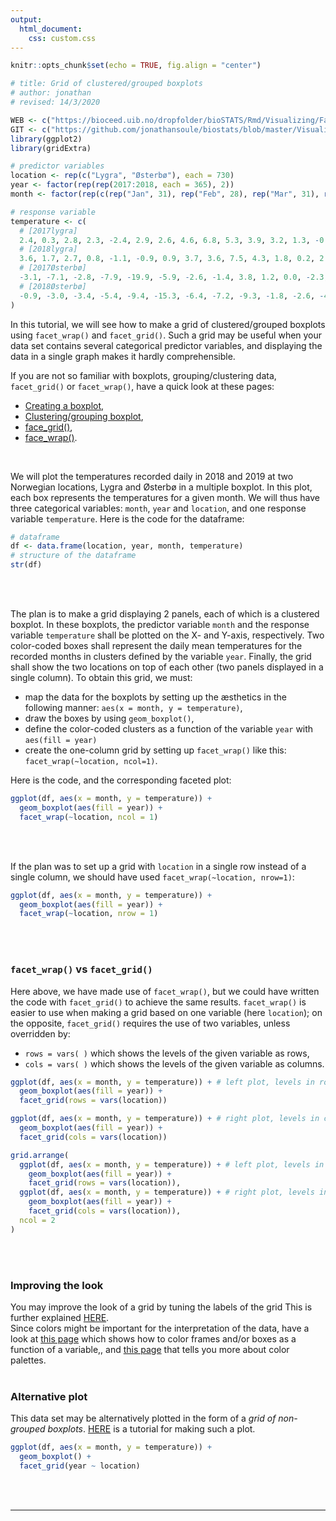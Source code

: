 ```yaml
---
output:
  html_document:
    css: custom.css
--- 
```


```r
knitr::opts_chunk$set(echo = TRUE, fig.align = "center")

# title: Grid of clustered/grouped boxplots
# author: jonathan
# revised: 14/3/2020

WEB <- c("https://bioceed.uib.no/dropfolder/bioSTATS/Rmd/Visualizing/Faceted/grid-clustered-boxplots.html")
GIT <- c("https://github.com/jonathansoule/biostats/blob/master/Visualizing/Faceted/grid-clustered-boxplots.Rmd")
library(ggplot2)
library(gridExtra)

# predictor variables
location <- rep(c("Lygra", "Østerbø"), each = 730)
year <- factor(rep(rep(2017:2018, each = 365), 2))
month <- factor(rep(c(rep("Jan", 31), rep("Feb", 28), rep("Mar", 31), rep("Apr", 30), rep("May", 31), rep("Jun", 30), rep("Jul", 31), rep("Aug", 31), rep("Sep", 30), rep("Oct", 31), rep("Nov", 30), rep("Dec", 31)), 4), levels = c(month.abb))

# response variable
temperature <- c(
  # [2017lygra]
  2.4, 0.3, 2.8, 2.3, -2.4, 2.9, 2.6, 4.6, 6.8, 5.3, 3.9, 3.2, 1.3, -0.4, -3.7, -2.6, 3.6, 6.9, 8.2, 8.0, 5.7, 4.1, 4.6, 5.1, 7.1, 4.9, 3.0, 4.7, 5.1, 1.6, 2.1, 1.3, 4.7, 8.0, 6.1, 4.3, 3.7, -0.4, -2.8, -2.1, -0.9, 0.2, 0.4, 0.4, 0.7, 2.4, 5.5, 4.4, 5.0, 6.6, 6.6, 4.3, 4.3, 0.9, -0.9, 1.7, 4.4, 5.5, 4.2, 2.3, 2.2, 3.2, 2.8, 5.4, 2.4, -0.3, -0.5, 4.2, 3.6, 4.6, 6.7, 5.2, 6.7, 5.8, 5.6, 3.1, 1.1, 2.1, 5.2, 4.5, 2.1, 1.9, 5.1, 6.1, 7.1, 6.8, 6.2, 5.8, 6.0, 7.9, 8.1, 7.2, 8.3, 7.0, 5.8, 5.8, 7.3, 8.2, 7.4, 4.3, 3.5, 6.2, 5.1, 4.4, 4.6, 4.8, 5.2, 4.6, 5.0, 7.2, 4.1, 4.6, 2.4, 3.1, 5.1, 4.9, 6.4, 7.4, 8.0, 7.6, 10.0, 11.4, 11.1, 12.2, 12.7, 13.1, 11.9, 8.4, 5.8, 6.8, 7.4, 10.4, 10.9, 10.1, 12.2, 11.8, 12.3, 10.8, 13.1, 14.7, 10.7, 11.3, 12.5, 10.9, 10.2, 12.7, 16.9, 16.3, 12.4, 11.3, 10.0, 10.6, 11.6, 13.7, 11.3, 11.4, 10.7, 16.1, 10.8, 11.9, 12.9, 12.9, 12.3, 11.4, 12.9, 15.2, 12.9, 12.6, 12.8, 11.6, 12.3, 12.1, 11.9, 11.7, 11.1, 10.0, 11.3, 12.0, 14.9, 17.5, 18.8, 13.4, 11.6, 12.5, 13.2, 12.9, 12.8, 12.8, 12.3, 11.9, 13.6, 11.9, 11.3, 13.5, 16.1, 13.7, 13.0, 12.2, 13.7, 14.8, 21.4, 15.9, 17.9, 19.3, 15.2, 16.6, 16.6, 15.6, 14.1, 15.1, 15.8, 14.5, 15.2, 12.7, 15.6, 14.1, 14.4, 13.1, 12.9, 14.0, 16.1, 13.6, 13.9, 13.8, 12.6, 12.3, 13.9, 14.1, 15.4, 16.3, 13.7, 13.8, 13.8, 15.2, 12.3, 13.7, 13.8, 14.0, 13.6, 14.4, 12.9, 12.8, 12.8, 11.9, NA, 16.3, 14.9, 12.5, 13.4, 11.3, 13.8, 12.1, 11.8, 12.8, 11.9, 12.4, 13.0, 13.9, 13.5, 13.1, 11.6, 13.4, 12.4, 12.3, 13.2, 15.2, 15.6, 16.4, 15.6, 16.8, 16.7, 16.3, 12.0, 13.0, 11.7, 10.6, 8.2, 7.1, 8.3, 7.5, 7.3, 7.8, 8.3, 10.0, 7.8, 10.4, 11.9, 11.7, 9.6, 10.0, 8.5, 8.1, 11.3, 13.2, 12.3, 9.7, 7.8, 10.2, 9.6, 8.5, 8.6, 5.4, 4.4, 6.7, 10.1, 6.9, 6.6, 7.9, 5.2, 3.7, 8.5, 7.6, 7.2, 3.3, 3.6, 3.9, 3.1, 4.2, 5.3, 6.0, 5.9, 5.2, 4.4, 1.6, 0.6, 2.1, 3.7, 4.8, 3.8, 3.3, 1.2, 1.5, -0.3, -1.3, -1.8, 3.8, 3.7, 2.7, 7.2, 7.2, 6.1, 4.3, 3.2, -0.2, -0.2, -0.7, 1.1, 1.9, -1.2, NA, 3.0, 3.3, 5.9, 6.8, 4.9, 5.7, 8.8, 5.4, 6.2, 1.3, 1.4, 0.0, 0.1, 1.5, 2.7,
  # [2018lygra]
  3.6, 1.7, 2.7, 0.8, -1.1, -0.9, 0.9, 3.7, 3.6, 7.5, 4.3, 1.8, 0.2, 2.9, 3.8, 1.2, 0.5, -0.4, 0.8, 1.4, 0.3, 1.5, 4.2, 5.8, 5.1, 0.7, 1.6, 5.5, 2.4, 2.9, 1.9, 1.6, -0.6, -1.1, -1.7, 0.2, -0.6, -0.1, 2.4, 3.1, 2.6, 1.4, -0.5, 2.1, 3.2, 2.7, 1.8, 3.8, NA, 1.8, 0.7, 1.3, -0.2, 0.4, 0.7, 0.9, -0.4, -4.2, -8.3, -6.2, -2.9, -1.8, -1.1, -1.2, -0.8, 0.4, 1.7, 0.7, 1.2, 2.3, 2.7, 1.3, 1.8, 2.1, -1.2, -2.4, -1.2, 2.1, 1.2, 1.7, 2.0, 4.7, 5.6, 4.3, 3.1, 1.6, 1.7, 1.6, 1.1, 0.2, 0.5, 0.2, 0.4, 1.7, 2.4, 2.8, 5.9, 5.2, 5.0, 6.1, 7.9, 9.7, 11.2, 11.3, 10.6, 8.1, 9.7, 9.6, 13.1, 8.7, 7.8, 8.1, 7.4, 6.8, 6.2, 6.4, 6.1, 6.1, 6.1, 8.6, 8.4, 9.2, 7.3, 7.7, 11.0, 10.2, 11.9, 15.9, 15.8, 10.4, 10.1, 10.8, 14.7, 14.4, 14.9, 9.9, 10.0, 11.1, 11.6, 13.7, 15.7, 13.7, 11.5, 12.3, 15.7, 16.0, 20.2, 19.3, 19.1, 22.9, 23.4, 21.6, 20.3, 16.3, 13.9, 14.0, 14.3, 15.8, 17.3, 17.3, 13.4, 11.9, 11.3, 11.9, 11.8, 11.7, 13.3, 13.3, 12.2, 10.4, 10.7, 9.8, 10.3, 10.7, 11.4, 12.1, 12.4, 13.3, 13.4, 14.9, 15.4, 16.4, 14.9, 14.2, 16.3, 12.9, 12.8, 13.8, 13.3, 13.2, 17.8, 15.4, 14.1, 12.9, 13.5, 17.3, 19.6, 18.9, 15.4, 14.6, 15.9, 15.1, 15.1, 15.5, 16.4, 16.7, 17.9, 23.8, 23.4, 18.8, 18.5, 18.3, 17.5, 16.5, 16.4, 15.0, 13.1, 13.0, 17.3, 16.1, 14.9, 13.1, 12.9, 13.2, 14.7, 14.5, 15.3, 14.9, 13.0, 13.6, 13.7, 12.1, 13.3, 13.8, 12.3, 11.2, 10.4, 10.9, 12.8, 13.7, 13.2, 11.9, 12.0, 13.0, 16.1, 15.0, 14.4, 13.4, 12.3, 17.8, 15.5, 12.3, 12.4, 11.9, 11.3, 10.8, 10.3, 9.8, 10.5, 12.1, 16.2, 14.2, 11.8, 9.3, 9.3, 7.6, 5.9, 9.7, 10.8, 8.4, 7.1, 9.5, 8.7, 7.1, 6.2, 6.4, 8.8, 8.3, 6.9, 5.7, 9.3, 11.5, 12.4, 14.9, 16.4, 14.1, 13.4, 7.1, 8.4, 10.9, 8.3, 8.5, 8.6, 8.3, 7.4, 7.1, 5.3, 6.4, 4.6, 3.1, 1.5, 1.8, 4.7, 5.9, 8.9, 6.7, 7.4, 10.8, 9.8, 7.8, 12.7, 10.6, 9.6, 11.1, 9.9, 9.2, 8.6, 9.6, 11.2, 10.9, 9.0, 6.7, 2.2, -0.2, 3.6, 1.2, 1.5, 0.0, -0.8, -1.5, 0.4, 2.9, 9.0, 8.4, 6.1, 5.7, 5.2, 2.1, 2.1, 2.6, 5.7, 3.8, 4.1, 4.6, 1.4, 0.4, -0.1, -0.7, 2.5, 4.1, 2.8, 2.6, 6.9, 6.7, 5.4, 2.5, 0.5, NA, 6.8, 6.5, 7.4, 5.9, 4.2, 3.1, 6.2,
  # [2017Østerbø]
  -3.1, -7.1, -2.8, -7.9, -19.9, -5.9, -2.6, -1.4, 3.8, 1.2, 0.0, -2.3, -8.1, -7.9, -18.4, -16.7, -2.6, 4.1, 4.8, 4.2, 0.9, -2.7, 0.8, -1.8, 4.1, -3.8, 2.6, -0.2, -0.4, -5.6, -11.4, -5.4, -1.5, 1.2, 0.2, -2.4, -3.4, -10.4, -13.2, -10.7, -7.9, -7.4, -9.5, -8.1, -8.4, -4.4, 2.8, 1.2, 0.9, 3.2, 2.3, -0.3, -0.8, -10.7, -13.7, -6.8, -0.6, 0.4, 0.2, -2.3, -4.7, -3.3, -3.6, -5.2, -8.1, -11.1, -9.4, -1.1, -0.6, -2.5, 2.7, 1.9, 1.4, -0.9, 1.4, -1.4, -4.5, -4.7, 0.2, 0.2, -2.5, -3.5, 0.3, 1.9, 3.6, 4.1, 1.6, 2.3, 1.7, 3.9, 5.5, 3.8, 3.4, 1.9, 0.0, 2.1, 4.4, 3.7, 5.2, 1.0, -0.7, 1.7, 0.2, -1.8, -1.2, -1.3, -1.5, -1.8, -0.4, 3.2, -0.6, -0.6, -1.6, -2.6, -1.6, -2.2, -0.4, -0.8, -0.2, -0.5, 1.4, 3.7, 4.4, 4.7, 6.7, 7.5, 5.9, 2.0, 1.2, 1.1, 1.6, 4.2, 5.1, 6.1, 7.2, 7.1, 9.2, 7.8, 9.9, 9.6, 7.3, 6.1, 7.9, 7.2, 7.2, 9.9, 16.1, 12.1, 12.0, 9.3, 7.2, 6.2, 7.6, 10.6, 9.4, 8.0, 8.6, 9.9, 9.3, 9.5, 10.4, 12.1, 9.6, 8.7, NA, NA, 11.0, 11.0, 11.0, 8.4, 6.7, 7.8, 9.2, 10.4, 8.2, 7.3, 6.8, 9.8, 9.8, 11.8, 15.1, 13.7, 10.1, 8.4, 10.1, 9.7, 10.0, 10.3, 10.6, 9.2, 10.5, 10.7, 7.6, 7.7, 9.3, 11.7, 10.4, 6.9, 9.3, 11.6, 15.1, 12.7, 14.3, 15.0, 12.8, 13.9, 13.6, 13.0, 11.3, 11.6, 12.5, 11.3, 11.2, 10.7, 11.3, 11.1, 12.1, 11.1, 10.1, 8.6, NA, NA, 12.9, 10.7, 7.3, 9.4, 10.8, 11.0, 9.6, 12.6, 10.7, 10.2, 9.7, 8.8, 9.4, 8.9, 10.1, 9.7, 10.2, 11.8, 9.9, 7.9, 8.6, 8.6, 7.9, 9.1, 9.1, 10.0, 10.7, 9.7, 7.6, 9.2, 8.9, 8.7, 8.6, 8.1, 7.0, 8.2, 8.8, 6.9, 8.2, 9.2, 6.3, 6.8, 7.5, 7.9, 10.8, 10.6, 9.2, 9.8, 8.8, 8.1, 7.2, 7.7, 8.4, 5.4, 3.7, 3.6, 4.9, 2.8, 0.3, -0.2, 2.1, 3.6, 4.2, 5.3, 6.6, 8.4, 6.6, 4.7, -0.6, 1.4, 4.4, 3.8, 3.4, 1.8, 1.1, 2.7, 2.6, 2.8, 3.0, -0.4, -1.2, 2.1, 4.0, 2.7, 1.3, 3.9, 1.9, -1.7, 2.1, 3.6, 1.4, -1.1, -1.1, -0.4, -2.3, -0.9, 0.5, 0.8, -0.9, -1.6, -5.6, -3.7, -10.4, -7.7, 1.6, -1.9, -1.8, -4.7, -8.6, -7.2, -18.6, -14.3, -15.2, -1.6, -1.2, -2.5, 2.6, 1.8, 3.3, -0.6, -3.1, -7.8, -9.3, -16.1, -7.6, -3.3, -15.1, -18.5, -10.6, -1.2, 0.7, 2.8, 0.6, 0.5, 2.7, 0.0, -0.3, -2.9, -1.5, -5.4, -5.2, -7.6, -4.9,
  # [2018Østerbø]
  -0.9, -3.0, -3.4, -5.4, -9.4, -15.3, -6.4, -7.2, -9.3, -1.8, -2.6, -4.2, -7.5, -4.9, -4.0, -4.6, -10.1, -8.7, -6.2, -5.2, -10.8, -6.4, -0.9, 1.2, -0.6, -3.2, -5.0, -1.7, -1.3, -1.6, -0.6, -5.6, -13.3, -15.6, -14.9, -5.6, -6.9, -7.4, -2.3, -0.9, -3.3, -5.1, -8.6, -7.1, -2.3, -4.3, -4.7, -3.5, -1.1, -5.9, -10.3, -6.3, -16.7, -11.9, -10.2, -8.9, -8.6, -14.7, -17.6, -18.8, -12.1, -8.2, -9.3, -8.6, -8.3, -4.3, -3.3, -5.7, -7.7, -4.8, -5.5, -7.9, -8.1, -6.1, -10.6, -13.4, -11.6, -3.6, -5.8, -1.1, -1.5, 0.8, 1.6, 1.5, -2.7, -6.4, -9.8, -10.7, -10.2, -10.6, -11.7, -10.4, -8.4, -1.8, -0.6, -3.6, 2.1, 3.4, 2.2, 0.1, 0.4, 1.6, 2.6, 4.6, 5.4, 4.6, 5.3, 5.6, 6.8, 7.1, 3.8, 4.4, 4.1, 3.8, 2.7, 2.7, 3.8, 1.2, 0.1, 2.3, 2.9, 4.4, 3.6, 4.6, 7.9, 8.0, 8.5, 10.8, 12.4, 11.6, 9.7, 10.3, 10.2, 13.2, 11.9, 7.1, 7.4, 9.1, 8.8, 8.2, 13.6, 11.6, 12.9, 13.3, 12.5, 11.9, 15.6, 15.2, 15.6, 17.1, 17.6, 16.9, 15.7, 16.3, 14.0, 11.6, 15.6, 13.9, 15.1, 16.1, 15.3, 13.2, 13.4, 12.2, 10.3, 7.0, 9.8, 10.6, 10.0, 6.0, 6.3, 6.4, 7.8, 8.7, 10.2, 12.6, 13.9, 15.8, 12.6, 11.8, 14.4, 16.2, 15.1, 14.6, 18.6, 16.9, 13.0, 12.8, 13.9, 11.9, 16.2, 16.3, 17.8, 16.6, 14.4, 17.9, 18.7, 15.3, 15.9, 15.2, 15.5, 14.1, 14.7, 16.7, 18.2, 15.8, 16.4, 19.8, 18.5, 17.7, 15.9, 16.8, 15.3, 14.3, 14.4, 14.1, 10.0, 10.5, 15.1, 14.8, 10.6, 9.3, 8.9, 8.7, 9.5, 12.1, 12.6, 12.4, 9.7, 10.5, 9.9, 8.0, 9.7, 12.3, 10.6, 8.4, 8.6, 6.4, 7.2, 11.9, 11.7, 9.2, 10.2, 9.4, 11.6, 11.6, 11.1, 12.3, 12.7, 12.2, 10.8, 9.9, 9.4, 7.3, 5.6, 6.4, 6.2, 5.4, 6.0, 7.6, 13.3, 12.4, 5.8, 5.8, 4.9, 3.0, 1.9, 5.2, 6.0, 4.3, 1.8, 4.4, 4.6, 3.5, 1.4, 2.0, 7.6, 3.8, 2.7, 2.1, 5.0, 8.1, 8.5, 8.7, 10.6, 12.8, 12.8, 4.3, 4.4, 7.7, 3.8, 4.2, 4.6, 6.2, 1.0, 1.0, 0.1, 1.9, -0.3, -3.3, -10.2, -4.4, -1.7, 2.8, 3.2, 2.6, 1.8, 5.9, 3.6, 4.1, 4.4, 4.3, 2.4, 4.2, 5.5, 4.7, 3.7, 4.1, 7.2, 4.7, 1.8, 2.0, -1.6, -2.8, -2.7, -5.6, -7.1, -6.2, -9.7, -10.4, -8.6, -4.9, 1.9, 3.6, 1.6, 1.4, 1.2, -1.2, -1.8, -3.9, -0.3, -3.1, -1.3, -1.2, -10.6, -13.9, -12.3, -13.7, -9.1, -3.9, -6.3, -7.6, -2.4, -1.6, -4.0, -5.4, -4.9, -2.6, 1.6, 2.1, 2.0, 0.9, -0.3, -3.1, 2.8
)
```

In this tutorial, we will see how to make a grid of clustered/grouped boxplots using `facet_wrap()` and `facet_grid()`. Such a grid may be useful when your data set contains several categorical predictor variables, and displaying the data in a single graph makes it hardly comprehensible. 


If you are not so familiar with boxplots, grouping/clustering data, `facet_grid()` or `facet_wrap()`, have a quick look at these pages:

+ [Creating a boxplot](https://biostats.w.uib.no/creating-a-multiple-boxplot/){target="_blank"},
+ [Clustering/grouping boxplot](https://biostats.w.uib.no/clustering-grouping-boxplots/){target="_blank"},
+ [face_grid()](https://biostats.w.uib.no/facet_grid/){target="_blank"},
+ [face_wrap()](https://biostats.w.uib.no/facet_wrap/){target="_blank"}.

<br/>

We will plot the temperatures recorded daily in 2018 and 2019 at two Norwegian locations, Lygra and Østerbø in a multiple boxplot. In this plot, each box represents the temperatures for a given month. We will thus have three categorical variables: `month`, `year` and `location`, and one response variable `temperature`. Here is the code for the dataframe:

```r
# dataframe
df <- data.frame(location, year, month, temperature)
# structure of the dataframe
str(df)
```
<br/><br/>

The plan is to make a grid displaying 2 panels, each of which is a clustered boxplot. In these boxplots, the predictor variable `month` and the response variable `temperature` shall be plotted on the X- and Y-axis, respectively. Two color-coded boxes shall represent the daily mean temperatures for the recorded months in clusters defined by the variable `year`. Finally, the grid shall show the two locations on top of each other (two panels displayed in a single column). To obtain this grid, we must:

+ map the data for the boxplots by setting up the æsthetics in the following manner: `aes(x = month, y = temperature)`,
+ draw the boxes by using `geom_boxplot()`,
+ define the color-coded clusters as a function of the variable `year` with `aes(fill = year)`
+ create the one-column grid by setting up `facet_wrap()` like this: `facet_wrap(~location, ncol=1)`.

Here is the code, and the corresponding faceted plot:

```r
ggplot(df, aes(x = month, y = temperature)) +
  geom_boxplot(aes(fill = year)) +
  facet_wrap(~location, ncol = 1)
```
<br/><br/>

If the plan was to set up a grid with `location` in a single row instead of a single column, we should have used `facet_wrap(~location, nrow=1)`:
```r
ggplot(df, aes(x = month, y = temperature)) +
  geom_boxplot(aes(fill = year)) +
  facet_wrap(~location, nrow = 1)
```
<br/><br/>

### `facet_wrap()` vs `facet_grid()`  

Here above, we have made use of `facet_wrap()`, but we could have written the code with `facet_grid()` to achieve the same results. `facet_wrap()` is easier to use when making a grid based on one variable (here `location`); on the opposite, `facet_grid()` requires the use of two variables, unless overridden by:

+ `rows = vars( )` which shows the levels of the given variable as rows,
+ `cols = vars( )` which shows the levels of the given variable as columns.

```r
ggplot(df, aes(x = month, y = temperature)) + # left plot, levels in rows
  geom_boxplot(aes(fill = year)) +
  facet_grid(rows = vars(location))

ggplot(df, aes(x = month, y = temperature)) + # right plot, levels in columns
  geom_boxplot(aes(fill = year)) +
  facet_grid(cols = vars(location))
```
```r
grid.arrange(
  ggplot(df, aes(x = month, y = temperature)) + # left plot, levels in rows
    geom_boxplot(aes(fill = year)) +
    facet_grid(rows = vars(location)),
  ggplot(df, aes(x = month, y = temperature)) + # right plot, levels in columns
    geom_boxplot(aes(fill = year)) +
    facet_grid(cols = vars(location)),
  ncol = 2
)
```
<br/><br/>

### Improving the look

You may improve the look of a grid by tuning the labels of the grid This is further explained [HERE](https://biostats.w.uib.no/modifying-labels-in-faceted-plots/){target="_blank"}.  
Since colors might be important for the interpretation of the data, have a look at [this page](https://biostats.w.uib.no/color-scale-for-discrete-variables/){target="_blank"} which shows how to color frames and/or boxes as a function of a variable,, and [this page](https://biostats.w.uib.no/choosing-colors-for-your-plot/){target="_blank"} that tells you more about color palettes.
<br/><br/>

### Alternative plot

This data set may be alternatively plotted in the form of a *grid of non-grouped boxplots*. [HERE](https://biostats.w.uib.no/grid-boxplots/){target="_blank"} is a tutorial for making such a plot.
```r
ggplot(df, aes(x = month, y = temperature)) +
  geom_boxplot() +
  facet_grid(year ~ location)
```




<br/><br/>


***
<!-- UNCOMMENT TO ACTIVATE
Get the Rmarkdown file corresponding to this page on [GitHub](`r GIT`){target="_blank"}.
-->
